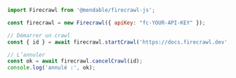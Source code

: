 ```js Node
import Firecrawl from '@mendable/firecrawl-js';

const firecrawl = new Firecrawl({ apiKey: "fc-YOUR-API-KEY" });

// Démarrer un crawl
const { id } = await firecrawl.startCrawl('https://docs.firecrawl.dev', { limit: 10 });

// L’annuler
const ok = await firecrawl.cancelCrawl(id);
console.log('annulé :', ok);
```
